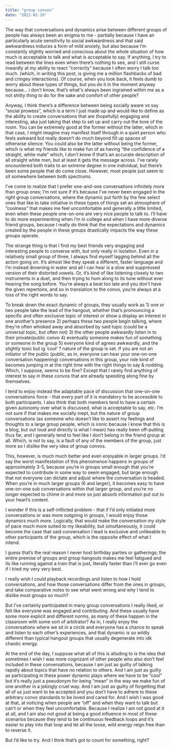 ```yaml
---
title: "group convos"
date: "2021-02-19"
---
```


The way that conversations and dynamics arise between different groups of people has always been an enigma to me - partially because I have an particularly acute sensitivity to social awkwardness and that said awkwardness induces a form of mild anxiety, but also because I’m constantly slightly worried and conscious about the whole situation of how much is acceptable to talk and what is acceptable to say. If anything, I try to read between the lines even when there’s nothing to see, and I still curse inwardly at my ability to react “correctly” because I often worry I talk too much. (which, in writing this post, is giving me a million flashbacks of bad and cringey interactions). Of course, when you look back, it feels dumb to worry about these types of things, but you do it in the moment anyway because… i don’t know, that’s what's always been ingrained within me as a not shitty thing to do for the sake and comfort of other people?  

Anyway, I think there’s a difference between being socially aware vs say “social prowess”, which is a term I just made up and would like to define as the ability to create conversations that are (hopefully) engaging and interesting, aka just taking that step to set up and carry out the tone of the room. You can be extremely good at the former without the latter, which in that case, I might imagine may manifest itself through in a quiet person who feels awkward but really doesn’t do much beyond fill up spaces of otherwise silence. You could also be the latter without being the former, which is what my friends like to make fun of as having “the confidence of a straight, white male” which, I don’t know if that’s an accurate description of all straight white men, but at least it gets the message across. I’ve rarely encountered both traits to an extreme degree in one individual, but there’s been some people that do come close. However, most people just seem to sit somewhere between both spectrums. 

I’ve come to realize that I prefer one-and-one conversations infinitely more than group ones; I’m not sure if it’s because I’ve never been engaged in the _right_ group conversations, where the dynamic put forth by the few select ones that like to take initiative in these types of things set an atmosphere of “coolness” that makes me feel uncomfortable and generally a little limited, even when these people one-on-one are very nice people to talk to. I’ll have to do more experimenting when I’m in college and when I have more diverse friend groups, because I really do think that the expectations and dynamics created by the people in these groups drastically impacts the way these groups operate. 

The strange thing is that I find my best friends very engaging and interesting people to converse with, but only really in isolation. Even in a relatively small group of three, I always find myself lagging behind all the action going on. It’s almost like they speak a different, faster language and I’m instead drowning in water and all I can hear is a slow and suppressed version of their distorted vowels. Or, it’s kind of like listening closely to two instruments in a duet, and then trying to hum along to its tune without ever hearing the song before. You’re always a beat too late and you don’t have the given repertoire, and so in translation to the convo, you’re always at a loss of the right words to say. 

To break down the exact dynamic of groups, they usually work as 1) one or two people take the lead of the hangout, whether that’s pronouncing a specific and often exclusive topic of interest or show a display an interest in one another’s presence 2) perhaps these two people begin talking, where they’re often whisked away and absorbed by said topic (could be a universal topic, but often not) 3) the other people awkwardly listen in to their private/public convo 4) eventually someone makes fun of something or someone in the group 5) everyone kind of agrees awkwardly, and the slightly toxic but ig ‘cool’ ? nature of the group is set. If you are not an initiator of the public (public, as in, everyone can hear your one-on-one conversation happening) conversations in this group, your role kind of becomes jumping in at the right time with the right things to say & nodding. Which, I suppose, seems to be fine? Except that I rarely find anything of interest to say in these convos that are already speeding along fine by themselves. 

I tend to enjoy instead the adaptable pace of discussion that one-on-one conversations force - that every part of it is mandatory to be accessible to both participants. I also think that both members tend to have a certain given autonomy over what is discussed, what is acceptable to say, etc. I’m not sure if that makes me socially inept, but the nature of group conversations (as someone who doesn’t like to assert my feelings and thoughts to a large group people, which is ironic because i know that this is a blog, but out loud and directly is what I mean) has really been off-putting thus far, and I generally tend to feel like I don’t belong in the friend group at all. Which, is not to say, is a fault of any of the members of the group, just more so I dislike the very idea of group convos.

This, however, is much much better and even enjoyable in larger groups. I’d say the worst manifestation of this phenomenon happens in groups of approximately 3-5, because you’re in groups small enough that you’re expected to contribute in some way to seem engaged, but large enough that not everyone can dictate and adjust where the conversation is headed. When you’re in much larger groups (6 and larger), it becomes easy to have one-on-one sub conversations within that larger group, and you’re no longer expected to chime in and more so just absorb information put out to your heart’s content. 

I wonder if this is a self-inflicted problem - that if I’d only initiated more conversations or was more outgoing in groups, I would enjoy those dynamics much more. Logically, that would make the conversation my style of pace much more suited to my likeability, but simultaneously, it could become the case that said conversation I lead is exclusive and unlikeable to other participants of the group, which is the opposite effect of what I intend. 

I guess that’s the real reason I never host birthday parties or gatherings; the entire premise of groups and group hangouts makes me feel fatigued and its like running against a train that is just, literally faster than I’ll ever go even if I tried my very very best.  

I really wish I could playback recordings and listen to how I hold conversations, and how those conversations differ from the ones in groups, and take comparative notes to see what went wrong and why I tend to dislike most groups so much? 

But I’ve certainly participated in many group conversations I really liked, or felt like everyone was engaged and contributing. And these usually have some more explicit and different norms, as many of these happen in the classroom with some sort of arbitrator? As in, I really enjoy the conversations where we sit in a circle and everyone has a chance to speak and listen to each other’s experiences, and that dynamic is so wildly different than typical hangout groups that usually degenerate into idk chaotic energy. 

At the end of the day, I suppose what all of this is alluding to is the idea that sometimes I wish I was more cognizant of other people who also don’t feel included in these conversations, because I am just as guilty of talking rapidly about topics that have no relation to others. And I am just as guilty as participating in these power dynamic plays where we have to be “cool” but it’s really just a pseudonym for being “mean” in the way we make fun of one another in a jokingly cruel way. And I am just as guilty of forgetting that all of us just want to be accepted and you don’t have to adhere to these arbitrary convo standards to be loved and cared for. And I wish I was good at that, at noticing when people are “off” and when they want to talk but can’t or when they feel uncomfortable. Because I realize I am not good at it at all, and I am also not good at being a good influence in most of these scenarios because they tend to be continuous feedback loops and it’s easier to play into that loop and let all the loose, wild energy reign free than to reverse it. 

But I’d like to try. And I think that’s got to count for something, right?
